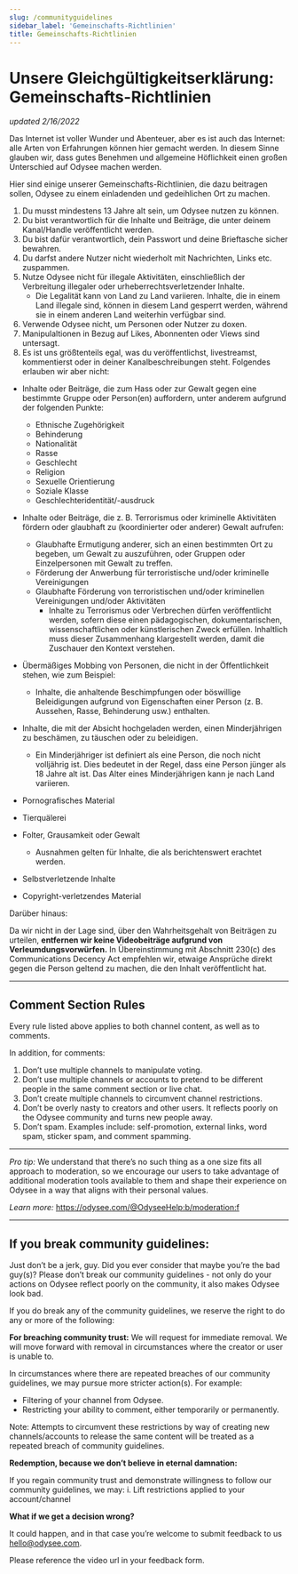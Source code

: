 ```yaml
---
slug: /communityguidelines
sidebar_label: 'Gemeinschafts-Richtlinien'
title: Gemeinschafts-Richtlinien
---
```


# Unsere Gleichgültigkeitserklärung: Gemeinschafts-Richtlinien
*updated 2/16/2022*

Das Internet ist voller Wunder und Abenteuer, aber es ist auch das Internet: alle Arten von Erfahrungen können hier gemacht werden. In diesem Sinne glauben wir, dass gutes Benehmen und allgemeine Höflichkeit einen großen Unterschied auf Odysee machen werden. 

Hier sind einige unserer Gemeinschafts-Richtlinien, die dazu beitragen sollen, Odysee zu einem einladenden und gedeihlichen Ort zu machen.

1. Du musst mindestens 13 Jahre alt sein, um Odysee nutzen zu können.
2. Du bist verantwortlich für die Inhalte und Beiträge, die unter deinem Kanal/Handle veröffentlicht werden.
3. Du bist dafür verantwortlich, dein Passwort und deine Brieftasche sicher bewahren. 
4. Du darfst andere Nutzer nicht wiederholt mit Nachrichten, Links etc. zuspammen.
5. Nutze Odysee nicht für illegale Aktivitäten, einschließlich der Verbreitung illegaler oder urheberrechtsverletzender Inhalte.
	* Die Legalität kann von Land zu Land variieren. Inhalte, die in einem Land illegale sind, können in diesem Land gesperrt werden, während sie in einem anderen Land weiterhin verfügbar sind. 
7. Verwende Odysee nicht, um Personen oder Nutzer zu doxen.
8. Manipulaltionen in Bezug auf Likes, Abonnenten oder Views sind untersagt.
9. Es ist uns größtenteils egal, was du veröffentlichst, livestreamst, kommentierst oder in deiner Kanalbeschreibungen steht. Folgendes erlauben wir aber nicht:
*   Inhalte oder Beiträge, die zum Hass oder zur Gewalt gegen eine bestimmte Gruppe oder Person(en) auffordern, unter anderem aufgrund der folgenden Punkte:
    * Ethnische Zugehörigkeit
    * Behinderung
    * Nationalität
    * Rasse
    * Geschlecht
    * Religion
    * Sexuelle Orientierung
    * Soziale Klasse
    * Geschlechteridentität/-ausdruck
*   Inhalte oder Beiträge, die z. B. Terrorismus oder kriminelle Aktivitäten fördern oder glaubhaft zu (koordinierter oder anderer) Gewalt aufrufen:
    * Glaubhafte Ermutigung anderer, sich an einen bestimmten Ort zu begeben, um Gewalt zu auszuführen, oder Gruppen oder Einzelpersonen mit Gewalt zu treffen.
    * Förderung der Anwerbung für terroristische und/oder kriminelle Vereinigungen
    * Glaubhafte Förderung von terroristischen und/oder kriminellen Vereinigungen und/oder Aktivitäten
		- Inhalte zu Terrorismus oder Verbrechen dürfen veröffentlicht werden, sofern diese einen pädagogischen, dokumentarischen, wissenschaftlichen oder künstlerischen Zweck erfüllen. Inhaltlich muss dieser Zusammenhang klargestellt werden, damit die Zuschauer den Kontext verstehen.

*   Übermäßiges Mobbing von Personen, die nicht in der Öffentlichkeit stehen, wie zum Beispiel:
    *   Inhalte, die anhaltende Beschimpfungen oder böswillige Beleidigungen aufgrund von Eigenschaften einer Person (z. B. Aussehen, Rasse, Behinderung usw.) enthalten. 
    
*   Inhalte, die mit der Absicht hochgeladen werden, einen Minderjährigen zu beschämen, zu täuschen oder zu beleidigen.
    * Ein Minderjähriger ist definiert als eine Person, die noch nicht volljährig ist. Dies bedeutet in der Regel, dass eine Person jünger als 18 Jahre alt ist. Das Alter eines Minderjährigen kann je nach Land variieren.

*   Pornografisches Material
*   Tierquälerei
*   Folter, Grausamkeit oder Gewalt
	* Ausnahmen gelten für Inhalte, die als berichtenswert erachtet werden.
*   Selbstverletzende Inhalte
*   Copyright-verletzendes Material

Darüber hinaus: 

Da wir nicht in der Lage sind, über den Wahrheitsgehalt von Beiträgen zu urteilen, **entfernen wir keine Videobeiträge aufgrund von Verleumdungsvorwürfen.** In Übereinstimmung mit Abschnitt 230(c) des Communications Decency Act empfehlen wir, etwaige Ansprüche direkt gegen die Person geltend zu machen, die den Inhalt veröffentlicht hat.


---

## Comment Section Rules

Every rule listed above applies to both channel content, as well as to comments. 

In addition, for comments:

1. Don’t use multiple channels to manipulate voting.
2. Don’t use multiple channels or accounts to pretend to be different people in the same comment section or live chat.
3. Don’t create multiple channels to circumvent channel restrictions.
4. Don’t be overly nasty to creators and other users. It reflects poorly on the Odysee community and turns new people away.
5. Don’t spam. Examples include: self-promotion, external links, word spam, sticker spam, and comment spamming.

---

_Pro tip:_ We understand that there’s no such thing as a one size fits all approach to moderation, so we encourage our users to take advantage of additional moderation tools available to them and shape their experience on Odysee in a way that aligns with their personal values.  

_Learn more:_ 
https://odysee.com/@OdyseeHelp:b/moderation:f

---

## If you break community guidelines:

Just don’t be a jerk, guy.  Did you ever consider that maybe you’re the bad guy(s)?
Please don’t break our community guidelines - not only do your actions on Odysee reflect poorly on the community, it also makes Odysee look bad. 

If you do break any of the community guidelines, we reserve the right to do any or more of the following:

**For breaching community trust:**
We will request for immediate removal. We will move forward with removal in circumstances where the creator or user is unable to.

In circumstances where there are repeated breaches of our community guidelines, we may pursue more stricter action(s). For example:

* Filtering of your channel from Odysee.
* Restricting your ability to comment, either temporarily or permanently.

Note: Attempts to circumvent these restrictions by way of creating new channels/accounts to release the same content will be treated as a repeated breach of community guidelines.


**Redemption, because we don’t believe in eternal damnation:**

If you regain community trust and demonstrate willingness to follow our community guidelines, we may:
i. Lift restrictions applied to your account/channel




**What if we get a decision wrong?**

It could happen, and in that case you’re welcome to submit feedback to us hello@odysee.com.

Please reference the video url in your feedback form.
